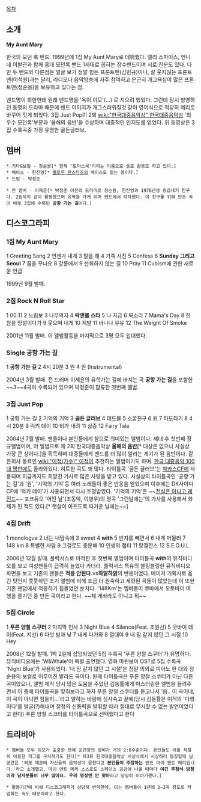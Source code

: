 {{{#!html
<iframe title="YouTube video player" width="480" height="390" src="http://www.youtube.com/embed/1boOdKDKs3A" frameborder="0" allowfullscreen></iframe>
}}}

[[목차]]

== 소개 ==
''' My Aunt Mary '''

한국의 모던 록 밴드. 1999년에 1집 My Aunt Mary로 데뷔했다.
델리 스파이스, 언니네 이발관과 함께 홍대 모던록 밴드 1세대로 꼽히는 장수밴드이며 서로 친분도 있다. 다만 두 밴드와 다른점은 얼굴 보기 정말 힘든 프론트맨(김민규)이나, 잘 웃지않는 프론트맨(이석원)과는 달리, 라디오나 음악방송에 자주 참여하고 은근히 개그욕심이 많은 프론트맨(정순용)을 보유하고 있다는 점. 

밴드명이 희한한데 원래 밴드명을 '옥이 이모'(...) 로 지으려 했었다. 그런데 당시 방영하던 동명의 드라마 때문에 밴드 이미지가 개그스러워질것 같아 영어식으로 적당히 메리로 바꾸어 짓게 되었다.
3집 Just Pop이 2회 [[wiki:"한국대중음악상" 한국대중음악상]] '최우수 모던록'부문과 '올해의 음반'을 수상하며 대중적인 인지도를 얻었다. 위 동영상은 3집 수록곡중 가장 유명한 골든글러브.

== 멤버 ==

 * 기타&보컬 - 정순용[* 현재 '토마스쿡'이라는 이름으로 솔로 활동도 하고 있다.]
 * 베이스 - 한진영[* [[옐로우 몬스터즈]]의 베이스도 맡는 중이다.]
 * 드럼 - 박정준

 * 전 멤버 - 이제윤[* 박정준 이전의 드러머로 정순용, 한진영과 1976년생 동갑내기 친구다. 2집까지 같이 활동했으며 유학을 가게 되며 밴드에서 하차했다. 이 친구를 위해 만든 곡이 바로 3집에 수록된 '''공항 가는 길'''이다.]

== 디스코그라피 ==
=== 1집 My Aunt Mary ===

1 Greeting Song 
2 언젠가 내게 
3 말을 해 
4 가족 사진 
5 Confess 
6 '''Sunday 그리고 Seoul''' 
7 꿈을 꾸나요 
8 강릉에서 
9 선회하지 않는 길 
10 Pray 
11 Cubism에 관한 새로운 언급

1999년 9월 발매. 

=== 2집 Rock N Roll Star ===

1 00:11 
2 느림보 
3 나무의자 
4 '''락앤롤 스타 '''
5 나 지금 
6 북소리 
7 Mama's Day 
8 한참을 망설이다가 
9 웃으며 내게 
10 제발 
11 바나나 우유 
12 The Weight Of Smoke

2001년 11월 발매. 이 앨범활동을 마지막으로 3명 모두 입대했다. 

=== Single 공항 가는 길 ===

1 '''공항 가는 길'''
2 4시 20분 
3 원 
4 원 (Instrumental)  

2004년 3월 발매. 전 드러머 이제윤의 유학가는 길에 바치는 곡 '''공항 가는 길'''을 포함한 ~~3~~4곡이 수록되어 있으며 박정준이 합류한 첫번째 앨범.

=== 3집 Just Pop ===

1 공항 가는 길 
2 기억의 기억 
3 '''골든 글러브'''
4 데드볼 
5 소꿉친구 
6 원 
7 파도타기 
8 4시 20분 
9 럭키 데이
10 비가 내려 
11 싫증
12 Fairy Tale 

2004년 7월 발매. 팬들이나 본인들에게 참으로 의미있는 앨범이다. 제대 후 첫번째 정규앨범이며, 이 앨범으로 제 2회 한국대중음악상 '''올해의 음반'''[* 대상은 없으나 사실상 가장 큰 상이다.]을 획득하며 대중들에게 밴드를 더 많이 알리는 계기가 된 음반이다. 같은회사 동료인 [[wiki:"이적(가수)" 이적]]이 추천하는 앨범이기도 하며. [[한국 대중음악 100대 명반]]에도 올라와있다.
히트한 곡도 꽤 많다. 타이틀곡 '골든 글러브'는 [[박카스]]CF에 사용되며 지금까지도 희망찬 가사로 많은 사랑을 받고 있다. 사실상의 타이틀곡인 '공항 가는 길'과 '원', '기억의 기억'등 여러 노래들이 좋은 반응을 얻었으며 이후에는 DK사이다 CF에 '럭키 데이'가 사용되면서 다시 조명받았다. 
'기억의 기억'은 ~~[[전설은 아니고 레전드]]~~ 포크듀오 '어떤 날'(조동익, 이병우)의 명곡 '그런날에는'의 가사를 사용해서 화제가 된 적도 있다.[* 햇살이 아프도록 따가운 날에는~~]

=== 4집 Drift ===

1 monologue 
2 너는 내맘속에 
3 sweet 
4 '''with'''
5 반지를 빼면서
6 내게 머물러 
7 148 km 
8 특별한 사람 
9 그걸로도 충분해 
10 인생의 챕터 
11 랑겔한스
12 S.E.O.U.L 

2006년 12월 발매. 플럭서스로 이적한 후 첫번째 앨범이며 타이틀곡 '''with'''의 뮤직비디오를 보고 여성팬들이 급격히 늘었다 카더라. 플럭서스 특유의 블링블링한 뮤직비디오 화면을 보고 기존의 팬들은 '''적응 안된다.'''vs'''하앍하앍'''의 반응이었다.
메이저 기획사로 옮긴 탓인지 풋풋하던 초기 앨범에 비해 조금 더 원숙하고 세련된 곡들이 많았는데 이 또한 기존 팬덤에서 적응하기 힘들었던 눈치다. 
'148Km'는 멤버들이 쿠바에서 오토바이 여행을 즐기던 중 만든 곡이라고 한다. ~~체 게바라도 아니고 뭐~~

=== 5집 Circle ===

1 '''푸른 양철 스쿠터''' 
2 마지막 인사 
3 Night Blue 
4 Silence(Feat. 조원선) 
5 굿바이 데이(Feat. 지선) 
6 다섯 밤과 낮 
7 내게 다가와 
8 열대야 
9 내 맘 같지 않던 그 시절 
10 Hey 

2008년 12월 발매. 1박 2일에 삽입되었던 5집 수록곡 '푸른 양철 스쿠터'가 유명하다. 뮤직비디오에는 'W&Whale'이 특별 출연했다. 
영화 마린보이 OST로 5집 수록곡 'Night Blue'가 사용되었다.
'내 맘 같지 않던 그 시절'은 정말 의외로 피아노 한 대와 정순용의 보컬로 이루어진 발라드 곡이다.
원래 타이틀곡은 푸른 양철 스쿠터가 아닌 다른 곡이었으나, 앨범 제작 당시 많은 도움을 주었던 김동률에게 마스터링한 앨범을 들려주면서 이 중에 타이틀곡을 맞춰보라고 하자 푸른 양철 스쿠터를 듣고나서 '음.. 이 곡이네, 이 곡이 아니면 힘들지...'라고 말하는 바람에 심사숙고 끝에(당시 김동률은 이적의 '다행이다'를 발굴(?)해내며 절정의 신통력을 발휘할 때라 절대로 무시할 수 없는 발언이었다고 한다) 푸른 양철 스코터를 타이틀곡으로 선택했다고 한다

== 트리비아 ==
 * 멤버들 모두 외모가 출중한 탓에 공연장의 성비가 거의 2:8수준이다. 본인들도 이를 적절히 이용한 개그를 구사하기도 한다[* 제3회 한국대중음악상 시상식에서 시상하러 등장할때 남궁연은 '외모 때문에 자신들의 음악성이 묻힌다고 '''본인들이 주장하는''' 밴드 마이 앤트 메리입니다.'라고 소개했고, 마이 앤트 메리 스스로도 스페이스 공감에 나올 때마다 '''여긴 추첨식 방청이라 남자분들이 너무 많아요. 우리 명성엔 안 맞아'''라고 당당히 이야기했다.]

 * 활동기간에 비해 디스코그래피가 상당히 빈약한데, 이는 멤버들이 1년에 2~3곡 정도로 작업하는 속도 때문이라고 한다. 
